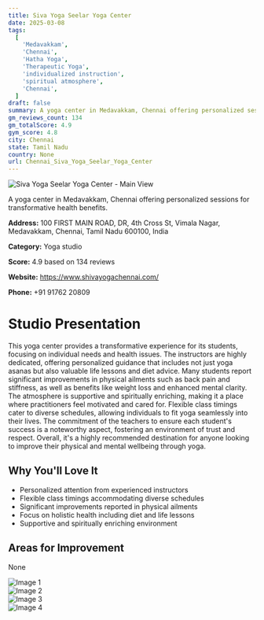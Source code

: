 ```yaml
---
title: Siva Yoga Seelar Yoga Center
date: 2025-03-08
tags:
  [
    'Medavakkam',
    'Chennai',
    'Hatha Yoga',
    'Therapeutic Yoga',
    'individualized instruction',
    'spiritual atmosphere',
    'Chennai',
  ]
draft: false
summary: A yoga center in Medavakkam, Chennai offering personalized sessions for transformative health benefits.
gm_reviews_count: 134
gm_totalScore: 4.9
gym_score: 4.8
city: Chennai
state: Tamil Nadu
country: None
url: Chennai_Siva_Yoga_Seelar_Yoga_Center
---
```


<div className="relative my-8 aspect-[16/9]">
  <img
    src="https://lh5.googleusercontent.com/p/AF1QipNZN2nkHXwgZ1goS-5lqYQGnhpjENlo465T1xJ_=w1920-h1080-k-no"
    alt="Siva Yoga Seelar Yoga Center - Main View"
    className="absolute inset-0 h-full w-full rounded-lg object-cover"
  />
</div>

A yoga center in Medavakkam, Chennai offering personalized sessions for transformative health benefits.

**Address:** 100 FIRST MAIN ROAD, DR, 4th Cross St, Vimala Nagar, Medavakkam, Chennai, Tamil Nadu 600100, India

**Category:** Yoga studio

**Score:** 4.9 based on 134 reviews

**Website:** https://www.shivayogachennai.com/

**Phone:** +91 91762 20809

# Studio Presentation

This yoga center provides a transformative experience for its students, focusing on individual needs and health issues. The instructors are highly dedicated, offering personalized guidance that includes not just yoga asanas but also valuable life lessons and diet advice. Many students report significant improvements in physical ailments such as back pain and stiffness, as well as benefits like weight loss and enhanced mental clarity. The atmosphere is supportive and spiritually enriching, making it a place where practitioners feel motivated and cared for. Flexible class timings cater to diverse schedules, allowing individuals to fit yoga seamlessly into their lives. The commitment of the teachers to ensure each student's success is a noteworthy aspect, fostering an environment of trust and respect. Overall, it's a highly recommended destination for anyone looking to improve their physical and mental wellbeing through yoga.

## Why You'll Love It

- Personalized attention from experienced instructors
- Flexible class timings accommodating diverse schedules
- Significant improvements reported in physical ailments
- Focus on holistic health including diet and life lessons
- Supportive and spiritually enriching environment

## Areas for Improvement

None

<div className="my-8 grid grid-cols-1 gap-4 xl:grid-cols-2">
  <div className="relative aspect-[4/3]">
    <img
      src="https://lh3.googleusercontent.com/p/AF1QipNmQqb4wrZ8wz8DrSHKV4AxWrlw_hwt9yInL1sD=w1920-h1080-k-no"
      alt="Image 1"
      className="absolute inset-0 h-full w-full rounded-lg object-cover"
    />
  </div>
  <div className="relative aspect-[4/3]">
    <img
      src="https://lh5.googleusercontent.com/p/AF1QipMA1coFmrP2SH0dm1VJlYto6-XIWT4wsTP_iqzG=w1920-h1080-k-no"
      alt="Image 2"
      className="absolute inset-0 h-full w-full rounded-lg object-cover"
    />
  </div>
  <div className="relative aspect-[4/3]">
    <img
      src="https://lh5.googleusercontent.com/p/AF1QipPohhXI-MroNwD3hNx_rbQ2DNF0pRe3BGMu_3x0=w1920-h1080-k-no"
      alt="Image 3"
      className="absolute inset-0 h-full w-full rounded-lg object-cover"
    />
  </div>
  <div className="relative aspect-[4/3]">
    <img
      src="https://lh5.googleusercontent.com/p/AF1QipMIeqvul3t-HN41RRkWk2k6fNWwCzXr_jkLTix5=w1920-h1080-k-no"
      alt="Image 4"
      className="absolute inset-0 h-full w-full rounded-lg object-cover"
    />
  </div>
</div>
